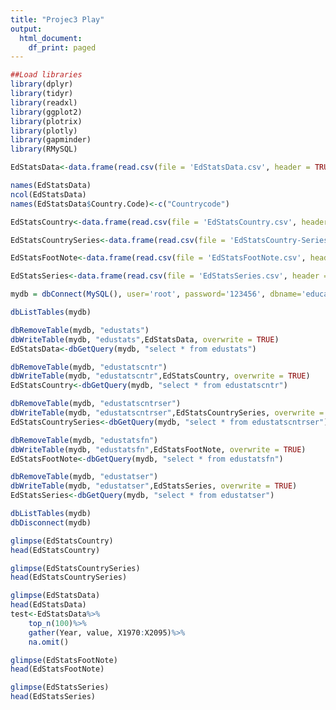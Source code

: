 ```yaml
---
title: "Projec3 Play"
output:
  html_document:
    df_print: paged
---
```




```r
##Load libraries
library(dplyr)
library(tidyr)
library(readxl)
library(ggplot2)
library(plotrix)
library(plotly)
library(gapminder) 
library(RMySQL)
```


```r
EdStatsData<-data.frame(read.csv(file = 'EdStatsData.csv', header = TRUE, sep= ",", stringsAsFactors = FALSE, numerals = "no.loss"))

names(EdStatsData)
ncol(EdStatsData)
names(EdStatsData$Country.Code)<-c("Countrycode")

EdStatsCountry<-data.frame(read.csv(file = 'EdStatsCountry.csv', header = TRUE, sep= ",", stringsAsFactors = FALSE, numerals = "no.loss"))

EdStatsCountrySeries<-data.frame(read.csv(file = 'EdStatsCountry-Series.csv', header = TRUE, sep= ",", stringsAsFactors = FALSE, numerals = "no.loss"))

EdStatsFootNote<-data.frame(read.csv(file = 'EdStatsFootNote.csv', header = TRUE, sep= ",", stringsAsFactors = FALSE, numerals = "no.loss"))

EdStatsSeries<-data.frame(read.csv(file = 'EdStatsSeries.csv', header = TRUE, sep= ",", stringsAsFactors = FALSE, numerals = "no.loss"))

```


```r
mydb = dbConnect(MySQL(), user='root', password='123456', dbname='education', host='localhost')

dbListTables(mydb)

dbRemoveTable(mydb, "edustats")
dbWriteTable(mydb, "edustats",EdStatsData, overwrite = TRUE)
EdStatsData<-dbGetQuery(mydb, "select * from edustats")

dbRemoveTable(mydb, "edustatscntr")
dbWriteTable(mydb, "edustatscntr",EdStatsCountry, overwrite = TRUE)
EdStatsCountry<-dbGetQuery(mydb, "select * from edustatscntr")

dbRemoveTable(mydb, "edustatscntrser")
dbWriteTable(mydb, "edustatscntrser",EdStatsCountrySeries, overwrite = TRUE)
EdStatsCountrySeries<-dbGetQuery(mydb, "select * from edustatscntrser")

dbRemoveTable(mydb, "edustatsfn")
dbWriteTable(mydb, "edustatsfn",EdStatsFootNote, overwrite = TRUE)
EdStatsFootNote<-dbGetQuery(mydb, "select * from edustatsfn")

dbRemoveTable(mydb, "edustatser")
dbWriteTable(mydb, "edustatser",EdStatsSeries, overwrite = TRUE)
EdStatsSeries<-dbGetQuery(mydb, "select * from edustatser")

dbListTables(mydb)
dbDisconnect(mydb)
```

```r
glimpse(EdStatsCountry)
head(EdStatsCountry)
```

```r
glimpse(EdStatsCountrySeries)
head(EdStatsCountrySeries)
```

```r
glimpse(EdStatsData)
head(EdStatsData)
test<-EdStatsData%>%
    top_n(100)%>%
    gather(Year, value, X1970:X2095)%>%
    na.omit()
```

```r
glimpse(EdStatsFootNote)
head(EdStatsFootNote)
```

```r
glimpse(EdStatsSeries)
head(EdStatsSeries)
```
